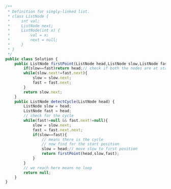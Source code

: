 ```js
/**
 * Definition for singly-linked list.
 * class ListNode {
 *     int val;
 *     ListNode next;
 *     ListNode(int x) {
 *         val = x;
 *         next = null;
 *     }
 * }
 */
public class Solution {
    public ListNode firstPoint(ListNode head,ListNode slow,ListNode fast){
        if(slow==fast)return head;// check if both the nodes are at start
        while(slow.next!=fast.next){
            slow = slow.next;
            fast = fast.next;
        }
        return slow.next;
    }
    public ListNode detectCycle(ListNode head) { 
        ListNode slow = head;
        ListNode fast = head;
        // check for the cycle
        while(fast!=null && fast.next!=null){
            slow = slow.next;
            fast = fast.next.next;
            if(slow==fast){
                // means there is the cycle
                // now find for the start position
                slow = head;// move slow to first position
                return firstPoint(head,slow,fast);
            }
        }
        // we reach here means no loop
        return null;
    }
}

```